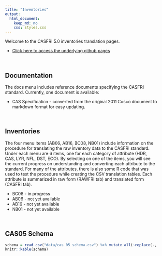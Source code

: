 ```yaml
---
title: "Inventories"
output:
  html_document:
    keep_md: no
    css: styles.css
---
```


Welcome to the CASFRI 5.0 inventories translation pages.

  * [Click here to access the underlying github pages](https://github.com/prvernier/cas)

<br>

## Documentation

The docs menu includes reference documents specifying the CASFRI standard. Currently, one document is available:

  * CAS Specification - converted from the original 2011 Cosco document to markdown format for easy updating.

<br>

## Inventories

The four menu items (AB06, AB16, BC08, NB01) include information on the procedure for translating the raw inventory data to the CASFRI standard. Under each menu are 6 items, one for each category of attribute (HDR, CAS, LYR, NFL, DST, ECO). By selecting on one of the items, you will see the current progress on understanding and converting each attribute to the standard. For many of the attributes, there is also some R code that was used to test the procedure while creating the CSV translation tables. Each attribute is summarized in raw form (RAWFRI tab) and translated form (CASFRI tab).

  * BC08 - in progress
  * AB06 - not yet available
  * AB16 - not yet available
  * NB01 - not yet available

<br>

## CAS05 Schema

```r
schema = read_csv("data/cas_05_schema.csv") %>% mutate_all(~replace(., is.na(.), ""))
knitr::kable(schema)
```